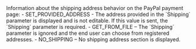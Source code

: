 <ResponseField name="ShippingPreference" type="string" >    
Information about the shipping address behavior on the PayPal payment page:  
- SET_PROVIDED_ADDRESS - The address provided in the `Shipping` parameter is displayed and is not editable. If this value is sent, the `Shipping` parameter is required.  
- GET_FROM_FILE – The `Shipping` parameter is ignored and the end user can choose from registered addresses.  
- NO_SHIPPING – No shipping address section is displayed.  
</ResponseField>